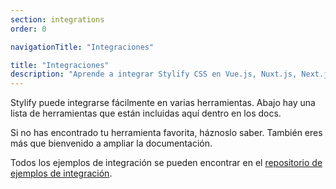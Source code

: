 ```yaml
---
section: integrations
order: 0

navigationTitle: "Integraciones"

title: "Integraciones"
description: "Aprende a integrar Stylify CSS en Vue.js, Nuxt.js, Next.js o el framework Symfony o Webpack. Dale estilo a tu web más rápido"
---
```


Stylify puede integrarse fácilmente en varias herramientas. Abajo hay una lista de herramientas que están incluidas aquí dentro en los docs.

Si no has encontrado tu herramienta favorita, háznoslo saber. También eres más que bienvenido a ampliar la documentación.

<Note>Todos los ejemplos de integración se pueden encontrar en el [repositorio de ejemplos de integración](https://github.com/stylify/integrations-examples).</Note>

<IntegrationBlocks />

